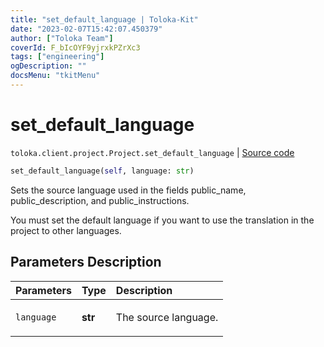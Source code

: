 ```yaml
---
title: "set_default_language | Toloka-Kit"
date: "2023-02-07T15:42:07.450379"
author: ["Toloka Team"]
coverId: F_bIcOYF9yjrxkPZrXc3
tags: ["engineering"]
ogDescription: ""
docsMenu: "tkitMenu"
---
```


# set_default_language
`toloka.client.project.Project.set_default_language` | [Source code](https://github.com/Toloka/toloka-kit/blob/v1.1.3/src/client/project/__init__.py#L195)

```python
set_default_language(self, language: str)
```

Sets the source language used in the fields public_name, public_description, and public_instructions.

You must set the default language if you want to use the translation in the project to other languages.

## Parameters Description

| Parameters | Type | Description |
| :----------| :----| :-----------|
`language`|**str**|<p>The source language.</p>
